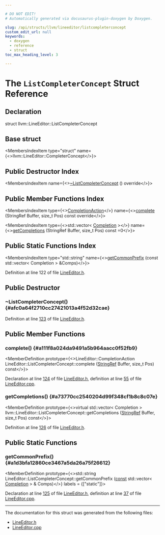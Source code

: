 ```yaml
---

# DO NOT EDIT!
# Automatically generated via docusaurus-plugin-doxygen by Doxygen.

slug: /api/structs/llvm/lineeditor/listcompleterconcept
custom_edit_url: null
keywords:
  - doxygen
  - reference
  - struct
toc_max_heading_level: 3

---
```





# The `ListCompleterConcept` Struct Reference

<DoxygenPage pluginConfig={pluginConfig}>



## Declaration

<CodeBlock>struct llvm::LineEditor::ListCompleterConcept</CodeBlock>

## Base struct

<MembersIndex>

<MembersIndexItem
  type="struct"
  name={<>llvm::LineEditor::CompleterConcept</>}>
</MembersIndexItem>

</MembersIndex>

## Public Destructor Index

<MembersIndex>

<MembersIndexItem
  name={<><a href="#afc0a64f2710cc27421013a4f52d32cae">~ListCompleterConcept</a> () override</>}>
</MembersIndexItem>

</MembersIndex>

## Public Member Functions Index

<MembersIndex>

<MembersIndexItem
  type={<><a href="/docs/api/structs/llvm/lineeditor/completionaction">CompletionAction</a></>}
  name={<><a href="#a111f8a024da9491a5b964aacc0f52fb9">complete</a> (StringRef Buffer, size&#95;t Pos) const override</>}>
</MembersIndexItem>

<MembersIndexItem
  type={<>std::vector&lt; <a href="/docs/api/structs/llvm/lineeditor/completion">Completion</a> &gt;</>}
  name={<><a href="#a73770cc2540204d99f348cf1b8c8c07e">getCompletions</a> (StringRef Buffer, size&#95;t Pos) const =0</>}>
</MembersIndexItem>

</MembersIndex>

## Public Static Functions Index

<MembersIndex>

<MembersIndexItem
  type="std::string"
  name={<><a href="#a1d3bfa12860ce3467a5da26a75f26612">getCommonPrefix</a> (const std::vector&lt; Completion &gt; &amp;Comps)</>}>
</MembersIndexItem>

</MembersIndex>


Definition at line 122 of file <a href="/docs/api/files/include/include/llvm/include/llvm/lineeditor/lineeditor-h">LineEditor.h</a>.

<SectionDefinition>

## Public Destructor

### ~ListCompleterConcept() {#afc0a64f2710cc27421013a4f52d32cae}

<MemberDefinition
  prototype="LineEditor::ListCompleterConcept::~ListCompleterConcept ()">

Definition at line <a href="/docs/api/files/include/include/llvm/include/llvm/lineeditor/lineeditor-h/#l00123">123</a> of file <a href="/docs/api/files/include/include/llvm/include/llvm/lineeditor/lineeditor-h">LineEditor.h</a>.
</MemberDefinition>

</SectionDefinition>

<SectionDefinition>

## Public Member Functions

### complete() {#a111f8a024da9491a5b964aacc0f52fb9}

<MemberDefinition
  prototype={<>LineEditor::CompletionAction LineEditor::ListCompleterConcept::complete (<a href="/docs/api/classes/llvm/stringref">StringRef</a> Buffer, size&#95;t Pos) const</>}>

Declaration at line <a href="/docs/api/files/include/include/llvm/include/llvm/lineeditor/lineeditor-h/#l00124">124</a> of file <a href="/docs/api/files/include/include/llvm/include/llvm/lineeditor/lineeditor-h">LineEditor.h</a>, definition at line <a href="/docs/api/files/lib/lib/lineeditor/lineeditor-cpp/#l00055">55</a> of file <a href="/docs/api/files/lib/lib/lineeditor/lineeditor-cpp">LineEditor.cpp</a>.
</MemberDefinition>

### getCompletions() {#a73770cc2540204d99f348cf1b8c8c07e}

<MemberDefinition
  prototype={<>virtual std::vector&lt; Completion &gt; llvm::LineEditor::ListCompleterConcept::getCompletions (<a href="/docs/api/classes/llvm/stringref">StringRef</a> Buffer, size&#95;t Pos) const</>}>

Definition at line <a href="/docs/api/files/include/include/llvm/include/llvm/lineeditor/lineeditor-h/#l00126">126</a> of file <a href="/docs/api/files/include/include/llvm/include/llvm/lineeditor/lineeditor-h">LineEditor.h</a>.
</MemberDefinition>

</SectionDefinition>

<SectionDefinition>

## Public Static Functions

### getCommonPrefix() {#a1d3bfa12860ce3467a5da26a75f26612}

<MemberDefinition
  prototype={<>std::string LineEditor::ListCompleterConcept::getCommonPrefix (<a href="/docs/api/files/lib/lib/target/lib/target/aarch64/aarch64promoteconstant-cpp/#a90f8350fecae261c25be85d38b451bff">const</a> std::vector&lt; <a href="/docs/api/structs/llvm/lineeditor/completion">Completion</a> &gt; &amp; Comps)</>}
  labels = {["static"]}>

Declaration at line <a href="/docs/api/files/include/include/llvm/include/llvm/lineeditor/lineeditor-h/#l00125">125</a> of file <a href="/docs/api/files/include/include/llvm/include/llvm/lineeditor/lineeditor-h">LineEditor.h</a>, definition at line <a href="/docs/api/files/lib/lib/lineeditor/lineeditor-cpp/#l00037">37</a> of file <a href="/docs/api/files/lib/lib/lineeditor/lineeditor-cpp">LineEditor.cpp</a>.
</MemberDefinition>

</SectionDefinition>

<hr/>

The documentation for this struct was generated from the following files:

<ul>
<li><a href="/docs/api/files/include/include/llvm/include/llvm/lineeditor/lineeditor-h">LineEditor.h</a></li>
<li><a href="/docs/api/files/lib/lib/lineeditor/lineeditor-cpp">LineEditor.cpp</a></li>
</ul>

</DoxygenPage>
